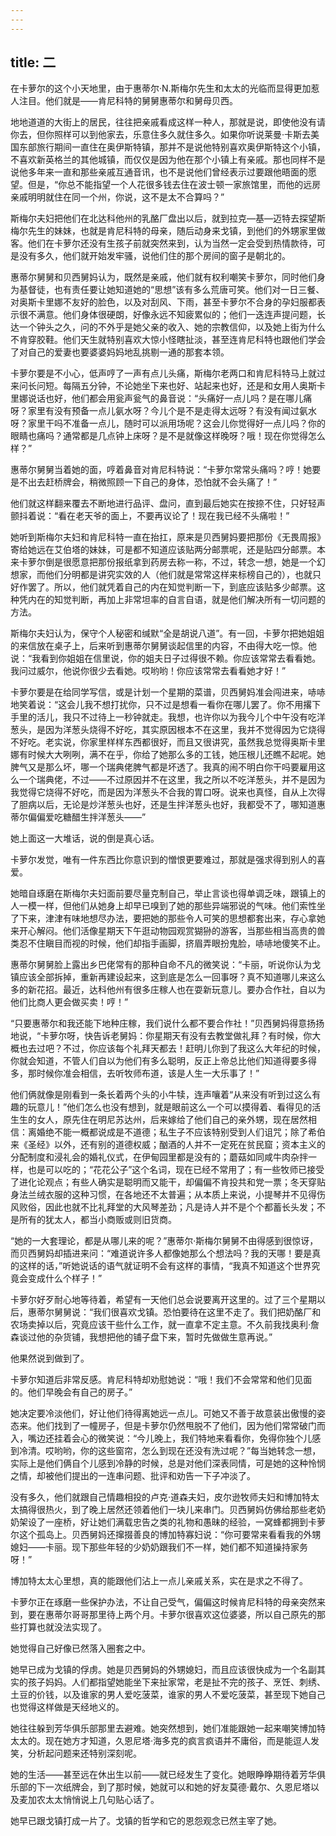 ```yaml
---
---
---
```

title: 二
---




在卡萝尔的这个小天地里，由于惠蒂尔·N.斯梅尔先生和太太的光临而显得更加惹人注目。他们就是——肯尼科特的舅舅惠蒂尔和舅母贝西。

地地道道的大街上的居民，往往把亲戚看成这样一种人，那就是说，即使他没有请你去，但你照样可以到他家去，乐意住多久就住多久。如果你听说莱曼·卡斯去美国东部旅行期间一直住在奥伊斯特镇，那并不是说他特别喜欢奥伊斯特这个小镇，不喜欢新英格兰的其他城镇，而仅仅是因为他在那个小镇上有亲戚。那也同样不是说他多年来一直和那些亲戚互通音讯，也不是说他们曾经表示过要跟他晤面的愿望。但是，“你总不能指望一个人花很多钱去住在波士顿一家旅馆里，而他的远房亲戚明明就住在同一个州，你说，这不是太不合算吗？”

斯梅尔夫妇把他们在北达科他州的乳酪厂盘出以后，就到拉克—基—迈特去探望斯梅尔先生的妹妹，也就是肯尼科特的母亲，随后动身来戈镇，到他们的外甥家里做客。他们在卡萝尔还没有生孩子前就突然来到，认为当然一定会受到热情款待，可是没有多久，他们就开始发牢骚，说他们住的那个房间的窗子是朝北的。

惠蒂尔舅舅和贝西舅妈认为，既然是亲戚，他们就有权利嘲笑卡萝尔，同时他们身为基督徒，也有责任要让她知道她的“思想”该有多么荒唐可笑。他们对一日三餐、对奥斯卡里娜不友好的脸色，以及对刮风、下雨，甚至卡萝尔不合身的孕妇服都表示很不满意。他们身体很硬朗，好像永远不知疲累似的；他们一迭连声提问题，长达一个钟头之久，问的不外乎是她父亲的收入、她的宗教信仰，以及她上街为什么不肯穿胶鞋。他们天生就特别喜欢大惊小怪瞎扯淡，甚至连肯尼科特也跟他们学会了对自己的爱妻也要婆婆妈妈地乱挑剔一通的那套本领。

卡萝尔要是不小心，低声哼了一声有点儿头痛，斯梅尔老两口和肯尼科特马上就过来问长问短。每隔五分钟，不论她坐下来也好、站起来也好，还是和女用人奥斯卡里娜说话也好，他们都会用瓮声瓮气的鼻音说：“头痛好一点儿吗？是在哪儿痛呀？家里有没有预备一点儿氨水呀？今儿个是不是走得太远呀？有没有闻过氨水呀？家里干吗不准备一点儿，随时可以派用场呢？这会儿你觉得好一点儿吗？你的眼睛也痛吗？通常都是几点钟上床呀？是不是就像这样晚呀？哦！现在你觉得怎么样？”

惠蒂尔舅舅当着她的面，哼着鼻音对肯尼科特说：“卡萝尔常常头痛吗？哼！她要是不出去赶桥牌会，稍微照顾一下自己的身体，恐怕就不会头痛了！”

他们就这样翻来覆去不断地进行品评、盘问，直到最后她实在按捺不住，只好轻声颤抖着说：“看在老天爷的面上，不要再议论了！现在我已经不头痛啦！”

她听到斯梅尔夫妇和肯尼科特一直在抬扛，原来是贝西舅妈要把那份《无畏周报》寄给她远在艾伯塔的妹妹，可是都不知道应该贴两分邮票呢，还是贴四分邮票。本来卡萝尔倒是很愿意把那份报纸拿到药房去称一称，不过，转念一想，她是一个幻想家，而他们分明都是讲究实效的人（他们就是常常这样来标榜自己的），也就只好作罢了。所以，他们就凭着自己的内在知觉判断一下，到底应该贴多少邮票。这种凭内在的知觉判断，再加上非常坦率的自言自语，就是他们解决所有一切问题的方法。

斯梅尔夫妇认为，保守个人秘密和缄默“全是胡说八道”。有一回，卡萝尔把她姐姐的来信放在桌子上，后来听到惠蒂尔舅舅谈起信里的内容，不由得大吃一惊。他说：“我看到你姐姐在信里说，你的姐夫日子过得很不赖。你应该常常去看看她。我问过威尔，他说你很少去看她。哎哟哟！你应该常常去看看她才好！”

卡萝尔要是在给同学写信，或是计划一个星期的菜谱，贝西舅妈准会闯进来，哧哧地笑着说：“这会儿我不想打扰你，只不过是想看一看你在哪儿罢了。你不用撂下手里的活儿，我只不过待上一秒钟就走。我想，也许你以为我今儿个中午没有吃洋葱头，是因为洋葱头烧得不好吃，其实原因根本不在这里，我并不觉得因为它烧得不好吃。老实说，你家里样样东西都很好，而且又很讲究，虽然我总觉得奥斯卡里娜有时候大大咧咧，满不在乎，你给了她那么多的工钱，她压根儿还瞧不起呢。她脾气又是那么坏，哪一个瑞典佬脾气都是坏透了。我真的闹不明白你干吗要雇用这么一个瑞典佬，不过——不过原因并不在这里，我之所以不吃洋葱头，并不是因为我觉得它烧得不好吃，而是因为洋葱头不合我的胃口呀。说来也真怪，自从上次得了胆病以后，无论是炒洋葱头也好，还是生拌洋葱头也好，我都受不了，哪知道惠蒂尔偏偏爱吃糖醋生拌洋葱头——”

她上面这一大堆话，说的倒是真心话。

卡萝尔发觉，唯有一件东西比你意识到的憎恨更要难过，那就是强求得到别人的喜爱。

她暗自琢磨在斯梅尔夫妇面前要尽量克制自己，举止言谈也得单调乏味，跟镇上的人一模一样，但他们从她身上却早已嗅到了她的那些异端邪说的气味。他们索性坐了下来，津津有味地想尽办法，要把她的那些令人可笑的思想都套出来，存心拿她来开心解闷。他们活像星期天下午逛动物园观赏猢狲的游客，当那些相当高贵的兽类忍不住瞋目而视的时候，他们却指手画脚，挤眉弄眼扮鬼脸，哧哧地傻笑不止。

惠蒂尔舅舅脸上露出乡巴佬常有的那种自命不凡的微笑说：“卡丽，听说你认为戈镇应该全部拆掉，重新再建设起来，这到底是怎么一回事呀？真不知道哪儿来这么多的新花招。最近，达科他州有很多庄稼人也在耍新玩意儿。要办合作社，自以为他们比商人更会做买卖！哼！”

“只要惠蒂尔和我还能下地种庄稼，我们说什么都不要合作社！”贝西舅妈得意扬扬地说，“卡萝尔呀，快告诉老舅妈：你星期天有没有去教堂做礼拜？有时候，你大概也去过吧？不过，你应该每个礼拜天都去！赶明儿你到了我这么大年纪的时候，你就会知道，不管人们自以为他们有多么聪明，反正上帝总比他们知道得要多得多，那时候你准会相信，去听牧师布道，该是人生一大乐事了！”

他们俩就像是刚看到一条长着两个头的小牛犊，连声嚷着“从来没有听到过这么有趣的玩意儿！”他们怎么也没有想到，就是眼前这么一个可以摸得着、看得见的活生生的女人，原先住在明尼苏达州，后来嫁给了他们自己的亲外甥，现在居然相信：离婚绝不能一概都说成是不道德；私生子不应该特别受到人们诅咒；除了希伯来《圣经》以外，还有别的道德权威；酗酒的人并不一定死在贫民窟；资本主义的分配制度和浸礼会的婚礼仪式，在伊甸园里都是没有的；蘑菇如同咸牛肉杂拌一样，也是可以吃的；“花花公子”这个名词，现在已经不常用了；有一些牧师已接受了进化论观点；有些人确实是聪明而又能干，却偏偏不肯投共和党一票；冬天穿贴身法兰绒衣服的这种习惯，在各地还不太普遍；从本质上来说，小提琴并不见得伤风败俗，因此也就不比礼拜堂的大风琴差劲；凡是诗人并不是个个都蓄长头发；不是所有的犹太人，都当小商贩或则旧货商。

“她的一大套理论，都是从哪儿来的呢？”惠蒂尔·斯梅尔舅舅不由得感到很惊讶，而贝西舅妈却插进来问：“难道说许多人都像她那么个想法吗？我的天哪！要是真的这样的话，”听她说话的语气就证明不会有这样的事情，“我真不知道这个世界究竟会变成什么个样子！”

卡萝尔好歹耐心地等待着，希望有一天他们总会说要离开这里的。过了三个星期以后，惠蒂尔舅舅说：“我们很喜欢戈镇。恐怕要待在这里不走了。我们把奶酪厂和农场卖掉以后，究竟应该干些什么工作，就一直拿不定主意。不久前我找奥利·詹森谈过他的杂货铺，我想把他的铺子盘下来，暂时先做做生意再说。”

他果然说到做到了。

卡萝尔知道后非常反感。肯尼科特却劝慰她说：“哦！我们不会常常和他们见面的。他们早晚会有自己的房子。”

她决定要冷淡他们，好让他们待得离她远一点儿。可她又不善于故意装出傲慢的姿态来。他们找到了一幢房子，但是卡萝尔仍然甩脱不了他们，因为他们常常破门而入，嘴边还挂着会心的微笑说：“今儿晚上，我们特地来看看你，免得你独个儿感到冷清。哎哟哟，你的这些窗帘，怎么到现在还没有洗过呢？”每当她转念一想，实际上是他们俩自个儿感到冷静的时候，总是对他们深表同情，可是她的这种怜悯之情，却被他们提出的一连串问题、批评和劝告一下子冲淡了。

没有多久，他们就跟自己情趣相投的卢克·道森夫妇，皮尔逊牧师夫妇和博加特太太搞得很热火，到了晚上居然还领着他们一块儿来串门。贝西舅妈仿佛给那些老奶奶架设了一座桥，好让她们满载忠告之类的礼物和愚昧的经验，一窝蜂都拥到卡萝尔这个孤岛上。贝西舅妈还撺掇善良的博加特寡妇说：“你可要常来看看我的外甥媳妇——卡丽。现下那些年轻的少奶奶跟我们不一样，她们都不知道操持家务呀！”

博加特太太心里想，真的能跟他们沾上一点儿亲戚关系，实在是求之不得了。

卡萝尔正在琢磨一些保护办法，不让自己受气，偏偏这时候肯尼科特的母亲突然来到，要在惠蒂尔哥哥那里待上两个月。卡萝尔很喜欢这位婆婆，所以自己原先的那些打算也就没法实现了。

她觉得自己好像已然落入圈套之中。

她早已成为戈镇的俘虏。她是贝西舅妈的外甥媳妇，而且应该很快成为一个名副其实的孩子妈妈。人们都指望她能坐下来扯家常，老是扯不完的孩子、烹饪、刺绣、土豆的价钱，以及谁家的男人爱吃菠菜，谁家的男人不爱吃菠菜，甚至现下她自己也觉得这样做是天经地义的。

她往往躲到芳华俱乐部那里去避难。她突然想到，她们准能跟她一起来嘲笑博加特太太的。现在她方才知道，久恩尼塔·海多克的疯言疯语并不庸俗，而是能逗人发笑，分析起问题来还特别深刻呢。

她的生活——甚至远在休出生以前——就已经发生了变化。她眼睁睁期待着芳华俱乐部的下一次纸牌会，到了那时候，她就可以和她的好友莫德·戴尔、久恩尼塔以及麦加农太太悄悄说上几句贴心话了。

她早已跟戈镇打成一片了。戈镇的哲学和它的恩怨观念已然主宰了她。
